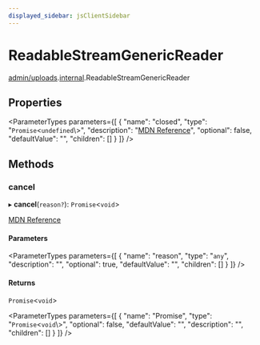 ```yaml
---
displayed_sidebar: jsClientSidebar
---
```



# ReadableStreamGenericReader

[admin/uploads](../../modules/admin_uploads.mdx).[internal](../../admin_uploads/modules/admin_uploads.internal.mdx).ReadableStreamGenericReader

## Properties

<ParameterTypes parameters={[
  {
    "name": "closed",
    "type": "`Promise`<`undefined`\\>",
    "description": "[MDN Reference](https://developer.mozilla.org/docs/Web/API/ReadableStreamBYOBReader/closed)",
    "optional": false,
    "defaultValue": "",
    "children": []
  }
]} />

## Methods

### cancel

▸ **cancel**(`reason?`): `Promise`<`void`\>

[MDN Reference](https://developer.mozilla.org/docs/Web/API/ReadableStreamBYOBReader/cancel)

#### Parameters

<ParameterTypes parameters={[
  {
    "name": "reason",
    "type": "`any`",
    "description": "",
    "optional": true,
    "defaultValue": "",
    "children": []
  }
]} />

#### Returns

`Promise`<`void`\>

<ParameterTypes parameters={[
  {
    "name": "Promise",
    "type": "`Promise`<`void`\\>",
    "optional": false,
    "defaultValue": "",
    "description": "",
    "children": []
  }
]} />
